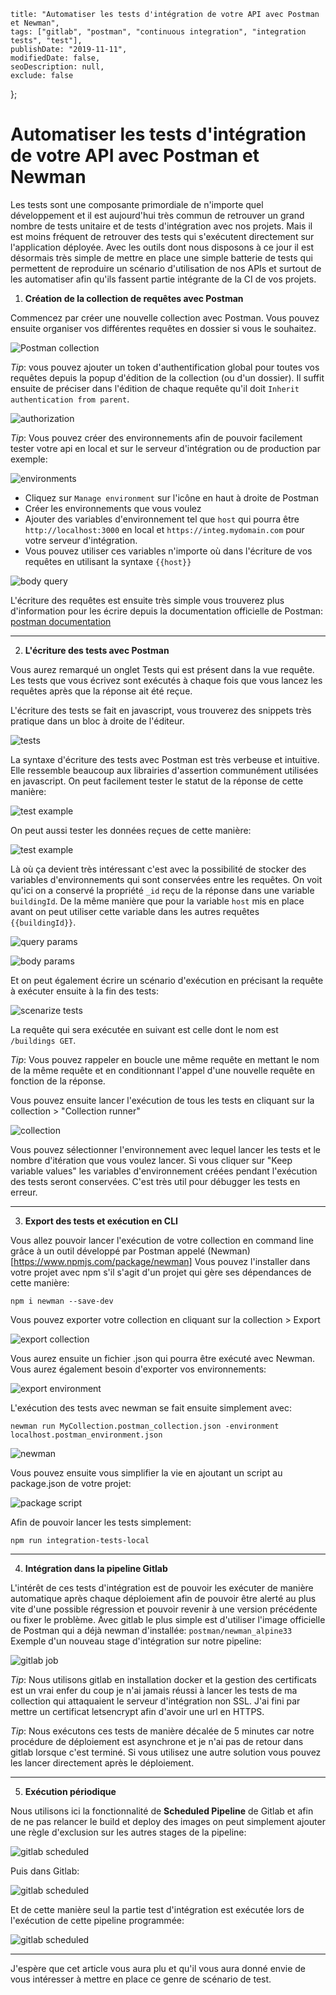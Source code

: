     title: "Automatiser les tests d'intégration de votre API avec Postman et Newman",
    tags: ["gitlab", "postman", "continuous integration", "integration tests", "test"],
    publishDate: "2019-11-11",
    modifiedDate: false,
    seoDescription: null,
    exclude: false
};

# Automatiser les tests d'intégration de votre API avec Postman et Newman

Les tests sont une composante primordiale de n'importe quel développement et il est aujourd'hui très commun de retrouver un grand nombre de tests unitaire et de tests d'intégration avec nos projets. Mais il est moins fréquent de retrouver des tests qui s'exécutent directement sur l'application déployée. Avec les outils dont nous disposons à ce jour il est désormais très simple de mettre en place une simple batterie de tests qui permettent de reproduire un scénario d'utilisation de nos APIs et surtout de les automatiser afin qu'ils fassent partie intégrante de la CI de vos projets.

1. **Création de la collection de requêtes avec Postman**

Commencez par créer une nouvelle collection avec Postman. Vous pouvez ensuite organiser vos différentes requêtes en dossier si vous le souhaitez.

![Postman collection](/images/automatiser-integration-postman/collection.png)

*Tip*: vous pouvez ajouter un token d'authentification global pour toutes vos requêtes depuis la popup d'édition de la collection (ou d'un dossier). Il suffit ensuite de préciser dans l'édition de chaque requête qu'il doit `Inherit authentication from parent`.

![authorization](/images/automatiser-integration-postman/authentication.png)

*Tip*: Vous pouvez créer des environnements afin de pouvoir facilement tester votre api en local et sur le serveur d'intégration ou de production par exemple:

![environments](/images/automatiser-integration-postman/environment.png)

- Cliquez sur `Manage environment` sur l'icône en haut à droite de Postman
- Créer les environnements que vous voulez
- Ajouter des variables d'environnement tel que `host` qui pourra être `http://localhost:3000` en local et `https://integ.mydomain.com` pour votre serveur d'intégration.
- Vous pouvez utiliser ces variables n'importe où dans l'écriture de vos requêtes en utilisant la syntaxe `{{host}}`

![body query](/images/automatiser-integration-postman/body.png)

L'écriture des requêtes est ensuite très simple vous trouverez plus d'information pour les écrire depuis la documentation officielle de Postman: [postman documentation](https://learning.getpostman.com/docs/postman/sending-api-requests/requests/)

---

2. **L'écriture des tests avec Postman**

Vous aurez remarqué un onglet Tests qui est présent dans la vue requête. Les tests que vous écrivez sont exécutés à chaque fois que vous lancez les requêtes après que la réponse ait été reçue.

L'écriture des tests se fait en javascript, vous trouverez des snippets très pratique dans un bloc à droite de l'éditeur.

![tests](/images/automatiser-integration-postman/tests.png)

La syntaxe d'écriture des tests avec Postman est très verbeuse et intuitive. Elle ressemble beaucoup aux librairies d'assertion communément utilisées en javascript. On peut facilement tester le statut de la réponse de cette manière:

![test example](/images/automatiser-integration-postman/test_example.png)

On peut aussi tester les données reçues de cette manière:

![test example](/images/automatiser-integration-postman/test_example2.png)

Là où ça devient très intéressant c'est avec la possibilité de stocker des variables d'environnements qui sont conservées entre les requêtes. On voit qu'ici on a conservé la propriété `_id` reçu de la réponse dans une variable `buildingId`. De la même manière que pour la variable `host` mis en place avant on peut utiliser cette variable dans les autres requêtes `{{buildingId}}`.

![query params](/images/automatiser-integration-postman/query_params.png)

![body params](/images/automatiser-integration-postman/body_params.png)

Et on peut également écrire un scénario d'exécution en précisant la requête à exécuter ensuite à la fin des tests:

![scenarize tests](/images/automatiser-integration-postman/scenarize_tests.png)

La requête qui sera exécutée en suivant est celle dont le nom est `/buildings GET`.

*Tip*: Vous pouvez rappeler en boucle une même requête en mettant le nom de la même requête et en conditionnant l'appel d'une nouvelle requête en fonction de la réponse.

Vous pouvez ensuite lancer l'exécution de tous les tests en cliquant sur la collection > "Collection runner"

![collection](/images/automatiser-integration-postman/collection2.png)

Vous pouvez sélectionner l'environnement avec lequel lancer les tests et le nombre d'itération que vous voulez lancer.
Si vous cliquer sur "Keep variable values" les variables d'environnement créées pendant l'exécution des tests seront conservées. C'est très util pour débugger les tests en erreur.

---

3. **Export des tests et exécution en CLI**

Vous allez pouvoir lancer l'exécution de votre collection en command line grâce à un outil développé par Postman appelé (Newman)[https://www.npmjs.com/package/newman]
Vous pouvez l'installer dans votre projet avec npm s'il s'agit d'un projet qui gère ses dépendances de cette manière:

`npm i newman --save-dev`

Vous pouvez exporter votre collection en cliquant sur la collection > Export

![export collection](/images/automatiser-integration-postman/export_collection.png)

Vous aurez ensuite un fichier .json qui pourra être exécuté avec Newman.
Vous aurez également besoin d'exporter vos environnements:

![export environment](/images/automatiser-integration-postman/environment_export.png)

L'exécution des tests avec newman se fait ensuite simplement avec:

`newman run MyCollection.postman_collection.json -environment localhost.postman_environment.json`

![newman](/images/automatiser-integration-postman/newman.png)

Vous pouvez ensuite vous simplifier la vie en ajoutant un script au package.json de votre projet:

![package script](/images/automatiser-integration-postman/package_scripts.png)

Afin de pouvoir lancer les tests simplement:

`npm run integration-tests-local`

---

4. **Intégration dans la pipeline Gitlab**

L'intérêt de ces tests d'intégration est de pouvoir les exécuter de manière automatique après chaque déploiement afin de pouvoir être alerté au plus vite d'une possible régression et pouvoir revenir à une version précédente ou fixer le problème.
Avec gitlab le plus simple est d'utiliser l'image officielle de Postman qui a déjà newman d'installée: `postman/newman_alpine33`
Exemple d'un nouveau stage d'intégration sur notre pipeline:

![gitlab job](/images/automatiser-integration-postman/gitlab_job.png)

*Tip*: Nous utilisons gitlab en installation docker et la gestion des certificats est un vrai enfer du coup je n'ai jamais réussi à lancer les tests de ma collection qui attaquaient le serveur d'intégration non SSL. J'ai fini par mettre un certificat letsencrypt afin d'avoir une url en HTTPS.

*Tip*: Nous exécutons ces tests de manière décalée de 5 minutes car notre procédure de déploiement est asynchrone et je n'ai pas de retour dans gitlab lorsque c'est terminé. Si vous utilisez une autre solution vous pouvez les lancer directement après le déploiement.

---

5. **Exécution périodique**

Nous utilisons ici la fonctionnalité de **Scheduled Pipeline** de Gitlab et afin de ne pas relancer le build et deploy des images on peut simplement ajouter une règle d'exclusion sur les autres stages de la pipeline:

![gitlab scheduled](/images/automatiser-integration-postman/scheduled_gitlab.png)

Puis dans Gitlab:

![gitlab scheduled](/images/automatiser-integration-postman/scheduled_gitlab2.png)

Et de cette manière seul la partie test d'intégration est exécutée lors de l'exécution de cette pipeline programmée:

![gitlab scheduled](/images/automatiser-integration-postman/scheduled_gitlab3.png)

---

J'espère que cet article vous aura plu et qu'il vous aura donné envie de vous intéresser à mettre en place ce genre de scénario de test.
